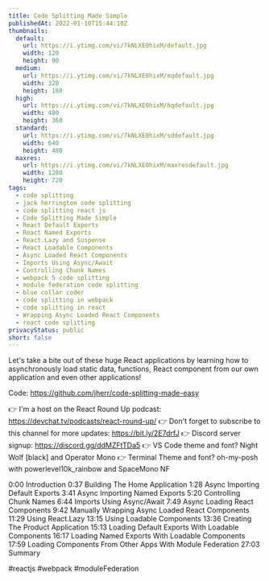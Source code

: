 ```yaml
---
title: Code Splitting Made Simple
publishedAt: 2022-01-10T15:44:10Z
thumbnails:
  default:
    url: https://i.ytimg.com/vi/7kNLXE0hixM/default.jpg
    width: 120
    height: 90
  medium:
    url: https://i.ytimg.com/vi/7kNLXE0hixM/mqdefault.jpg
    width: 320
    height: 180
  high:
    url: https://i.ytimg.com/vi/7kNLXE0hixM/hqdefault.jpg
    width: 480
    height: 360
  standard:
    url: https://i.ytimg.com/vi/7kNLXE0hixM/sddefault.jpg
    width: 640
    height: 480
  maxres:
    url: https://i.ytimg.com/vi/7kNLXE0hixM/maxresdefault.jpg
    width: 1280
    height: 720
tags:
  - code splitting
  - jack herrington code splitting
  - code splitting react js
  - Code Splitting Made Simple
  - React Default Exports
  - React Named Exports
  - React.Lazy and Suspense
  - React Loadable Components
  - Async Loaded React Components
  - Imports Using Async/Await
  - Controlling Chunk Names
  - webpack 5 code splitting
  - module federation code splitting
  - blue collar coder
  - code splitting in webpack
  - code splitting in react
  - Wrapping Async Loaded React Components
  - react code splitting
privacyStatus: public
short: false
---
```

  
  Let's take a bite out of these huge React applications by learning how to asynchronously load static data, functions, React component from our own application and even other applications!

Code: https://github.com/jherr/code-splitting-made-easy

👉 I'm a host on the React Round Up podcast: https://devchat.tv/podcasts/react-round-up/
👉 Don't forget to subscribe to this channel for more updates: https://bit.ly/2E7drfJ
👉 Discord server signup: https://discord.gg/ddMZFtTDa5
👉 VS Code theme and font? Night Wolf [black] and Operator Mono
👉 Terminal Theme and font? oh-my-posh with powerlevel10k_rainbow and SpaceMono NF

0:00 Introduction
0:37 Building The Home Application
1:28 Async Importing Default Exports
3:41 Async Importing Named Exports
5:20 Controlling Chunk Names
6:44 Imports Using Async/Await
7:49 Async Loading React Components
9:42 Manually Wrapping Async Loaded React Components
11:29 Using React.Lazy
13:15 Using Loadable Components
13:36 Creating The Product Application
15:13 Loading Default Exports With Loadable Components
16:17 Loading Named Exports With Loadable Components
17:59 Loading Components From Other Apps With Module Federation
27:03 Summary

#reactjs #webpack #moduleFederation
  